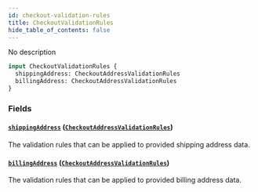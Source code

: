 ```yaml
---
id: checkout-validation-rules
title: CheckoutValidationRules
hide_table_of_contents: false
---
```


No description

```graphql
input CheckoutValidationRules {
  shippingAddress: CheckoutAddressValidationRules
  billingAddress: CheckoutAddressValidationRules
}
```

### Fields

#### [`shippingAddress`](#) ([`CheckoutAddressValidationRules`](../../../developer/api-reference/inputs/checkout-address-validation-rules))

The validation rules that can be applied to provided shipping address data.

#### [`billingAddress`](#) ([`CheckoutAddressValidationRules`](../../../developer/api-reference/inputs/checkout-address-validation-rules))

The validation rules that can be applied to provided billing address data.
